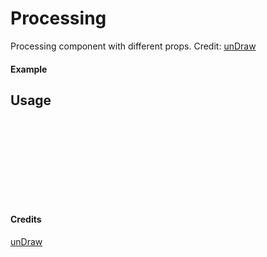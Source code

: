 
<Meta of={Processing} title="unDraw/Processing" />

# Processing

Processing component with different props.
Credit: [unDraw](https://undraw.co/illustrations)

#### Example

<Canvas of={Processing.Primary} />

## Usage

```ts
import { Processing } from "yadl-ui";

const Example = () => {
  return (
      <Processing />
  );
};

export default Example;
```

#### Credits
[unDraw](https://undraw.co/illustrations)

